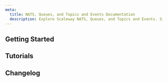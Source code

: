 ```yaml
---
meta:
  title: NATS, Queues, and Topics and Events Documentation
  description: Explore Scaleway NATS, Queues, and Topics and Events. Simplify your microservice workflows with scalable, reliable, and cost-effective message handling solutions.
---
```


<ProductHeader 
   productName="NATS, Queues, and Topics and Events"
   productLogo="sqs"
   description="Transfer messages between microservices and platforms with our message broker tools, facilitating the development of highly scalable, reliable, distributed applications."
   url="/serverless/messaging/quickstart/"
   label="NATS, Queues, and Topics and Events Quickstart"
/>

## Getting Started

<Grid>
    <SummaryCard
        title="Quickstart"
        icon="rocket"
        description="Learn how to start using NATS, Queues, and Topics and Events"
        label="View Quickstart"
        url="/serverless/messaging/quickstart/"
    />
    <SummaryCard
        title="Concepts"
        icon="info"
        description="Core concepts that give you a better understanding of NATS, Queues, and Topics and Events."
        label="View Concepts"
        url="/serverless/messaging/concepts/"
    />
    <SummaryCard
        title="How-tos"
        icon="help-circle-outline"
        description="Check our guides to activate and configure NATS, Queues, and Topics and Events"
        label="View How-tos"
        url="/serverless/messaging/how-to/"
    />
        <SummaryCard
        title="Additional Content"
        icon="book-open-outline"
        description="Take a deeper dive into using NATS, Queues, and Topics and Events"
        label="View Additional Content"
        url="/serverless/messaging/reference-content/"
    />
</Grid>


## Tutorials

<Grid>
    <DefaultCard
        title="Create a serverless webpage-scraping architecture, with Scaleway Queues, Serverless Functions and Managed Database."
        url="/tutorials/create-serverless-scraping/"
        label="Read more"
    />
    <DefaultCard
        title="Create a serverless architecture for handling large messages using Scaleway NATS, Serverless Functions and Object Storage"
        url="/tutorials/large-messages/"
        label="Read more"
    />
    <DefaultCard
        title="Create a simulated CPU monitor notification system with Terraform using Scaleway Instances and Topics and Events"
        url="/tutorials/sns-instances-notification-system/"
        label="Read more"
    />
</Grid>


<ClickableBanner
    productLogo="cli"
    title="NATS, Queues, and Topics and Events APIs"
    description="Manage NATS, Queues, and Topics and Events using the Scaleway APIs."
    url="https://www.scaleway.com/en/developers/api/messaging-and-queuing/sqs-api/"
    label="Go to Scaleway Queues API"
/>

## Changelog

<ChangelogList
    productName="messaging-and-queuing"
    numberOfChanges={3}
/>